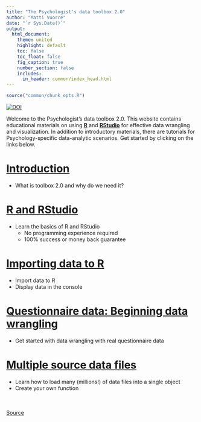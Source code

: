 ```yaml
---
title: "The Psychologist's data toolbox 2.0"
author: "Matti Vuorre"
date: "`r Sys.Date()`"
output:
  html_document:
    theme: united
    highlight: default
    toc: false
    toc_float: false
    fig_caption: true
    number_section: false
    includes:
      in_header: common/index_head.html
---
```


```r
source("common/chunk_opts.R")
```

[![DOI](https://zenodo.org/badge/20002/mvuorre/toolbox.svg)](https://zenodo.org/badge/latestdoi/20002/mvuorre/toolbox)

Welcome to the Psychologist's data toolbox 2.0. This website contains educational materials on using [__R__](https://www.r-project.org/) and [__RStudio__](https://www.rstudio.com/) for effective data wrangling and visualization. In addition to introductory materials, there are tutorials for Psychology-specific data-analytic scenarios. Get started by clicking on the links below.

# [Introduction](http://mvuorre.github.io/toolbox/introduction/introduction.html)

* What is toolbox 2.0 and why do we need it?

# [R and RStudio](http://mvuorre.github.io/toolbox/rrstudio/rrstudio.html)

* Learn the basics of R and RStudio
    - No programming experience required
    - 100% success or money back guarantee
    
# [Importing data to R](http://mvuorre.github.io/toolbox/import/import.html)

* Import data to R
* Display data in the console

# [Questionnaire data: Beginning data wrangling](http://mvuorre.github.io/toolbox/questionnaire/questionnaire.html)

* Get started with data wrangling with real questionnaire data

# [Multiple source data files](http://mvuorre.github.io/toolbox/questionnaire/questionnaire.html)

* Learn how to load many (millions!) of data files into a single object
* Create your own function

<br><br>
<a href="https://github.com/mvuorre/toolbox" class="btn btn-info" role="button">Source</a>

